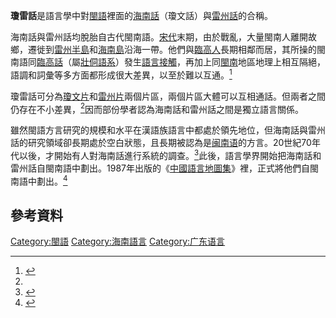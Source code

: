 {{Infobox Language
|name= 瓊雷話
|nativename= 
|states={{CHN}}[[海南省|海南省]]、[[廣東省|廣東省]]
|region=[[海南省|海南省]]沿海；[[廣東省|廣東省]][[雷州半島|雷州半島]]及其附近
|speakers=
|familycolor= 漢藏語系
|fam1=[[漢藏語系|漢藏語系]]
|fam2=[[漢語族|漢語族]]
|fam3=[[閩語支|閩語支]]
|fam4=[[沿海閩語|沿海閩語]]
|script=
|iso3=none
|iso6=
|map =Min Languages.svg
|mapcaption={{color box|#7f40c0}}紫色為瓊雷話
}}

'''瓊雷話'''是語言學中對[[閩語|閩語]]裡面的[[海南話|海南話]]（瓊文話）與[[雷州話|雷州話]]的合稱。

海南話與雷州話均脫胎自古代閩南語。[[宋代|宋代]]末期，由於戰亂，大量閩南人離開故鄉，遷徙到[[雷州半島|雷州半島]]和[[海南島|海南島]]沿海一帶。他們與[[臨高人|臨高人]]長期相鄰而居，其所操的閩南語同[[臨高語|臨高話]]（屬[[壯侗語系|壯侗語系]]）發生[[語言接觸|語言接觸]]，再加上同[[閩南|閩南]]地區地理上相互隔絕，語調和詞彙等多方面都形成很大差異，以至於難以互通。<ref name="hou238">{{cite book |author= |authorlink= |coauthors= |editor=侯精一 |title= 現代漢語方言概論|year= 2002|publisher= 上海教育出版|location= 上海|isbn= |page=238}}</ref>

瓊雷話可分為[[瓊文片|瓊文片]]和[[雷州片|雷州片]]兩個片區，兩個片區大體可以互相通話。但兩者之間仍存在不小差異，<ref name="hou238"/>因而部份學者認為海南話和雷州話之間是獨立語言關係。

雖然閩語方言研究的規模和水平在漢語族語言中都處於領先地位，但海南話與雷州話的研究領域卻長期處於空白狀態，且長期被認為是[[闽南语|闽南语]]的方言。20世紀70年代以後，才開始有人對海南話進行系統的調查。<ref name="hou247">{{cite book |author= |authorlink= |coauthors= |editor=侯精一 |title= 現代漢語方言概論|year= 2002|publisher= 上海教育出版|location= 上海|isbn= |page=247}}</ref>此後，語言學界開始把海南話和雷州話自閩南語中劃出。1987年出版的《[[中國語言地圖集|中國語言地圖集]]》裡，正式將他們自閩南語中劃出。<ref name="yuyan">{{cite book |author1= Stephen Adolphe Wurm|authorlink= |author2= [[李榮_(語言學家)|李榮]] |author3= Theo Baumann |author4= Mei W. Lee |editor= |title= [[中国语言地图集|中国语言地图集]]|year= 1987|publisher= [[朗文出版社|香港朗文（遠東）出版公司]]|location= 香港|isbn= 978-962-359-085-3|page=247}}</ref>

==參考資料==
{{reflist}}

{{瓊雷話|state=collapsed}}
{{闽语|state=collapsed}}
{{汉语|state=collapsed}}
{{中國語言|state=collapsed}}

[[Category:閩語|Category:閩語]]
[[Category:海南語言|Category:海南語言]]
[[Category:广东语言|Category:广东语言]]